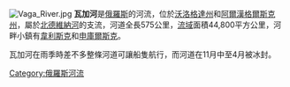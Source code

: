 [[File:Vaga_River.jpg|thumb]]
'''瓦加河'''是[[俄羅斯|俄羅斯]]的河流，位於[[沃洛格達州|沃洛格達州]]和[[阿爾漢格爾斯克州|阿爾漢格爾斯克州]]，屬於[[北德維納河|北德維納河]]的支流，河道全長575公里，[[流域|流域]]面積44,800平方公里，河畔小鎮有[[韋利斯克|韋利斯克]]和[[申庫爾斯克|申庫爾斯克]]。

瓦加河在雨季時差不多整條河道可讓船隻航行，而河道在11月中至4月被冰封。

{{Authority control}}
[[Category:俄羅斯河流|Category:俄羅斯河流]]

{{俄罗斯地理小作品}}
